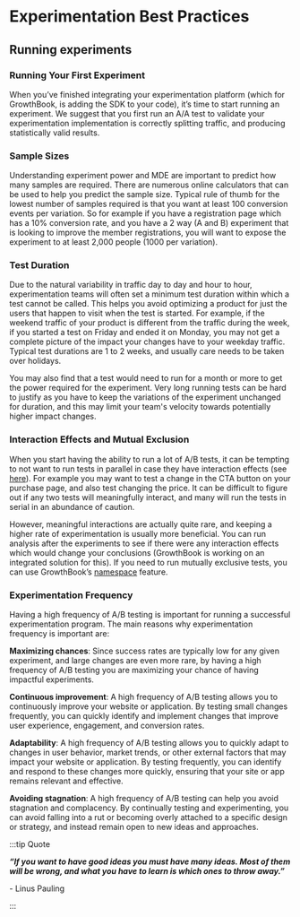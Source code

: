 # Experimentation Best Practices

## Running experiments

### Running Your First Experiment

When you’ve finished integrating your experimentation platform (which for GrowthBook, is adding the
SDK to your code), it’s time to start running an experiment. We suggest that you first run an A/A test to
validate your experimentation implementation is correctly splitting traffic, and producing statistically
valid results.

### Sample Sizes

Understanding experiment power and MDE are important to predict how many samples are required.
There are numerous online calculators that can be used to help you predict the sample size. Typical
rule of thumb for the lowest number of samples required is that you want at least 100 conversion
events per variation. So for example if you have a registration page which has a 10% conversion rate,
and you have a 2 way (A and B) experiment that is looking to improve the member registrations, you
will want to expose the experiment to at least 2,000 people (1000 per variation).

### Test Duration

Due to the natural variability in traffic day to day and hour to hour, experimentation teams will often set
a minimum test duration within which a test cannot be called. This helps you avoid optimizing a product
for just the users that happen to visit when the test is started. For example, if the weekend traffic of
your product is different from the traffic during the week, if you started a test on Friday and ended it on
Monday, you may not get a complete picture of the impact your changes have to your weekday traffic.
Typical test durations are 1 to 2 weeks, and usually care needs to be taken over holidays.

You may also find that a test would need to run for a month or more to get the power required for the
experiment. Very long running tests can be hard to justify as you have to keep the variations of the
experiment unchanged for duration, and this may limit your team's velocity towards potentially higher
impact changes.

### Interaction Effects and Mutual Exclusion

When you start having the ability to run a lot of A/B tests, it can be tempting to not want to run tests in
parallel in case they have interaction effects (see [here](/fundamentals#interaction-effects)). For example you may want to test a change in the CTA
button on your purchase page, and also test changing the price. It can be difficult to figure out if any
two tests will meaningfully interact, and many will run the tests in serial in an abundance of caution.

However, meaningful interactions are actually quite rare, and keeping a higher rate of experimentation
is usually more beneficial. You can run analysis after the experiments to see if there were any
interaction effects which would change your conclusions (GrowthBook is working on an integrated solution for
this). If you need to run mutually exclusive tests, you can use GrowthBook’s [namespace](/features/rules#namespaces) feature.

### Experimentation Frequency

Having a high frequency of A/B testing is important for running a successful experimentation program.
The main reasons why experimentation frequency is important are:

**Maximizing chances**: Since success rates are typically low for any given experiment, and large changes
are even more rare, by having a high frequency of A/B testing you are maximizing your chance of
having impactful experiments.

**Continuous improvement**: A high frequency of A/B testing allows you to continuously improve your
website or application. By testing small changes frequently, you can quickly identify and implement
changes that improve user experience, engagement, and conversion rates.

**Adaptability**: A high frequency of A/B testing allows you to quickly adapt to changes in user behavior,
market trends, or other external factors that may impact your website or application. By testing
frequently, you can identify and respond to these changes more quickly, ensuring that your site or app
remains relevant and effective.

**Avoiding stagnation**: A high frequency of A/B testing can help you avoid stagnation and complacency.
By continually testing and experimenting, you can avoid falling into a rut or becoming overly attached
to a specific design or strategy, and instead remain open to new ideas and approaches.

:::tip Quote

**_&#8220;If you want to have good ideas you must have many ideas. Most of them will be wrong, and what you have to learn is which ones to throw away.&#8221;_**

<div style={{textAlign: 'right', marginTop: '1rem'}}>- Linus Pauling</div>

:::
